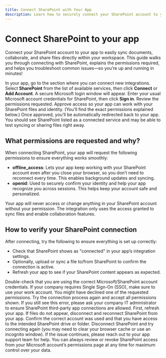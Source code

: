 ```yaml
---
title: Connect SharePoint with Your App
description: Learn how to securely connect your SharePoint account to your app to sync files and collaborate easily.
---
```


# Connect SharePoint to your app

Connect your SharePoint account to your app to easily sync documents, collaborate, and share files directly within your workspace. This guide walks you through connecting with SharePoint, explains the permissions required, and helps you troubleshoot common issues—so you’re up and running in minutes!

<Steps>
  <Step title="Start the Connection">
    In your app, go to the section where you can connect new integrations. Select <b>SharePoint</b> from the list of available services, then click <b>Connect</b> or <b>Add Account</b>.
  </Step>
  <Step title="Sign in to Microsoft">
    A secure Microsoft login window will appear. Enter your usual Microsoft account credentials for SharePoint, then click <b>Sign in</b>.
  </Step>
  <Step title="Grant Permissions">
    Review the permissions requested. Approve access so your app can work with your SharePoint files and identity. (You’ll find the exact permissions explained below.)
  </Step>
  <Step title="Finish the Setup">
    Once approved, you’ll be automatically redirected back to your app. You should see SharePoint listed as a connected service and may be able to test syncing or sharing files right away.
  </Step>
</Steps>

## What permissions are requested and why?

When connecting SharePoint, your app will request the following permissions to ensure everything works smoothly:

- **offline_access**: Lets your app keep working with your SharePoint account even after you close your browser, so you don’t need to reconnect every time. This enables background updates and syncing.
- **openid**: Used to securely confirm your identity and help your app recognize you across sessions. This helps keep your account safe and personalized.

<Info>
Your app will never access or change anything in your SharePoint account without your permission. The integration only uses the access granted to sync files and enable collaboration features.
</Info>

## How to verify your SharePoint connection

After connecting, try the following to ensure everything is set up correctly:

- Check that SharePoint shows as "connected" in your app’s integration settings.
- Optionally, upload or sync a file to/from SharePoint to confirm the connection is active.
- Refresh your app to see if your SharePoint content appears as expected.

<AccordionGroup>
  <Accordion title="I see an error when logging into Microsoft">
    Double-check that you are using the correct Microsoft/SharePoint account credentials. If your company requires Single Sign-On (SSO), make sure to use your work account.
  </Accordion>
  <Accordion title="Permission denied or consent failed">
    You might have declined one of the requested permissions. Try the connection process again and accept all permissions shown. If you still see this error, please ask your company IT administrator to ensure SharePoint third-party app connections are allowed.
  </Accordion>
  <Accordion title="SharePoint is connected but I don’t see my files">
    First, refresh your app. If files do not appear, disconnect and reconnect SharePoint from your app. Confirm the correct account was used and that you have access to the intended SharePoint drive or folder.
  </Accordion>
  <Accordion title="Still having trouble?">
    Disconnect SharePoint and try connecting again (you may need to clear your browser cache or use an incognito window). If the issue continues, please reach out to your app support team for help.
  </Accordion>
</AccordionGroup>

<Tip>
You can always review or revoke SharePoint access from your Microsoft account’s permissions page at any time for maximum control over your data.
</Tip>
